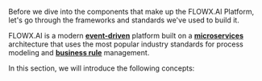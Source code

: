 Before we dive into the components that make up the FLOWX.AI Platform, let's go through the frameworks and standards we've used to build it.

FLOWX.AI is a modern [**event-driven**](../../terms/event-driven-platform) platform built on a [**microservices**](../../terms/microservices) architecture that uses the most popular industry standards for process modeling and [**business rule**](../../terms/business-rules) management. 


In this section, we will introduce the following concepts:

